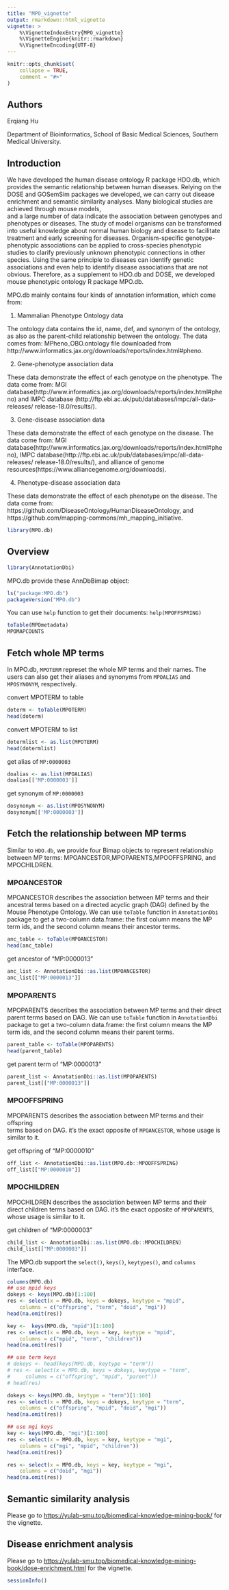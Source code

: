 ```yaml
---
title: "MPO_vignette"
output: rmarkdown::html_vignette
vignette: >
    %\VignetteIndexEntry{MPO_vignette}
    %\VignetteEngine{knitr::rmarkdown}
    %\VignetteEncoding{UTF-8}
---
```


```r
knitr::opts_chunk$set(
    collapse = TRUE,
    comment = "#>"
)
```



## Authors
Erqiang Hu

Department of Bioinformatics, School of Basic Medical Sciences, 
Southern Medical University.


## Introduction
We have developed the human disease ontology R package HDO.db, 
which provides the semantic relationship between human diseases.
Relying on the DOSE and GOSemSim packages we developed, we can carry out 
disease enrichment and semantic similarity analyses. 
Many biological studies are achieved through mouse models,  
and a large number of data indicate the association between genotypes 
and phenotypes or diseases.  The study of model organisms can be transformed 
into useful knowledge about normal human biology and disease to 
facilitate treatment and early screening for diseases. 
Organism-specific genotype-phenotypic associations can be applied 
to cross-species phenotypic studies to clarify previously unknown 
phenotypic connections in other species. Using the same principle 
to diseases can identify genetic associations and even help to 
identify disease associations that are not obvious. Therefore, 
as a supplement to HDO.db and DOSE, we developed mouse phenotypic 
ontology R package MPO.db.

MPO.db mainly contains four kinds of annotation information, which come from:


(1) Mammalian Phenotype Ontology data


The ontology data contains the id, name, def, and synonym of the ontology, 
as also as the parent-child relationship between the ontology. 
The data comes from:
MPheno_OBO.ontology file downloaded from 
http://www.informatics.jax.org/downloads/reports/index.html#pheno.

(2) Gene-phenotype association data


These data demonstrate the effect of each genotype on the phenotype.
The data come from:
MGI database(http://www.informatics.jax.org/downloads/reports/index.html#pheno)
and IMPC database
(http://ftp.ebi.ac.uk/pub/databases/impc/all-data-releases/
release-18.0/results/).

(3) Gene-disease association data


These data demonstrate the effect of each genotype on the disease. 
The data come from:
MGI database(http://www.informatics.jax.org/downloads/reports/index.html#pheno),
IMPC database(http://ftp.ebi.ac.uk/pub/databases/impc/all-data-releases/
release-18.0/results/),
and alliance of genome resources(https://www.alliancegenome.org/downloads).

(4) Phenotype-disease association data


These data demonstrate the effect of each phenotype on the disease. 
The data come from:
https://github.com/DiseaseOntology/HumanDiseaseOntology,
and https://github.com/mapping-commons/mh_mapping_initiative.


```r
library(MPO.db)
```

## Overview

```r
library(AnnotationDbi)
```

MPO.db provide these AnnDbBimap object:
```r
ls("package:MPO.db")
packageVersion("MPO.db")
```

You can use `help` function to get their documents: `help(MPOFFSPRING)`
```r
toTable(MPOmetadata)
MPOMAPCOUNTS
```


## Fetch whole MP terms

In MPO.db, `MPOTERM` represet the whole MP terms and their names. The users can 
also get their aliases and synonyms from `MPOALIAS` and `MPOSYNONYM`, 
respectively.

convert MPOTERM to table
```r
doterm <- toTable(MPOTERM)
head(doterm)
```


convert MPOTERM to list
```r
dotermlist <- as.list(MPOTERM)
head(dotermlist)
```

get alias of `MP:0000003`
```r
doalias <- as.list(MPOALIAS)
doalias[['MP:0000003']]
```

get synonym of `MP:0000003`
```r
dosynonym <- as.list(MPOSYNONYM)
dosynonym[['MP:0000003']]
```


## Fetch the relationship between MP terms
Similar to `HDO.db`, we provide four Bimap objects to represent relationship
between MP terms: MPOANCESTOR,MPOPARENTS,MPOOFFSPRING, and MPOCHILDREN.

### MPOANCESTOR
MPOANCESTOR describes the association between MP terms and their ancestral 
terms based on a directed acyclic graph (DAG) defined by the Mouse
Phenotype Ontology.
We can use `toTable` function in `AnnotationDbi` package to get a two-column 
data.frame: the first column means the MP term ids, and the second column means 
their ancestor terms.
```r
anc_table <- toTable(MPOANCESTOR)
head(anc_table)
```

get ancestor of "MP:0000013"
```r
anc_list <- AnnotationDbi::as.list(MPOANCESTOR)
anc_list[["MP:0000013"]]
```


### MPOPARENTS
MPOPARENTS describes the association between MP terms and their direct parent 
terms based on DAG. We can use `toTable` function in `AnnotationDbi` package to 
get a two-column data.frame: the first column means the MP term ids, and the 
second column means their parent terms.
```r
parent_table <- toTable(MPOPARENTS)
head(parent_table)
```


get parent term of "MP:0000013"
```r
parent_list <- AnnotationDbi::as.list(MPOPARENTS)
parent_list[["MP:0000013"]]
```

###  MPOOFFSPRING
MPOPARENTS describes the association between MP terms and their offspring  
terms based on DAG. it's the exact opposite of `MPOANCESTOR`, 
whose usage is similar to it.

get offspring of "MP:0000010"
```r
off_list <- AnnotationDbi::as.list(MPO.db::MPOOFFSPRING)
off_list[["MP:0000010"]]
```

### MPOCHILDREN
MPOCHILDREN describes the association between MP terms and their direct 
children terms based on DAG. it's the exact opposite of `MPOPARENTS`, 
whose usage is similar to it.

get children of "MP:0000003"
```r
child_list <- AnnotationDbi::as.list(MPO.db::MPOCHILDREN)
child_list[["MP:0000003"]]
```

The MPO.db support the `select()`, `keys()`, `keytypes()`,
and `columns` interface.
```r
columns(MPO.db)
## use mpid keys
dokeys <- keys(MPO.db)[1:100]
res <- select(x = MPO.db, keys = dokeys, keytype = "mpid", 
    columns = c("offspring", "term", "doid", "mgi"))
head(na.omit(res))

key <-  keys(MPO.db, "mpid")[1:100]   
res <- select(x = MPO.db, keys = key, keytype = "mpid", 
    columns = c("mpid", "term", "children"))   
head(na.omit(res))

## use term keys
# dokeys <- head(keys(MPO.db, keytype = "term"))
# res <- select(x = MPO.db, keys = dokeys, keytype = "term", 
#     columns = c("offspring", "mpid", "parent"))   
# head(res)

dokeys <- keys(MPO.db, keytype = "term")[1:100]
res <- select(x = MPO.db, keys = dokeys, keytype = "term", 
    columns = c("offspring", "mpid", "doid", "mgi"))   
head(na.omit(res))

## use mgi keys
key <- keys(MPO.db, "mgi")[1:100]
res <- select(x = MPO.db, keys = key, keytype = "mgi", 
    columns = c("mgi", "mpid", "children"))   
head(na.omit(res))

res <- select(x = MPO.db, keys = key, keytype = "mgi", 
    columns = c("doid", "mgi"))   
head(na.omit(res))


```


## Semantic similarity analysis
Please go to 
<https://yulab-smu.top/biomedical-knowledge-mining-book/> for the vignette.


## Disease enrichment analysis
Please go to 
<https://yulab-smu.top/biomedical-knowledge-mining-book/dose-enrichment.html> 
for the vignette.

```r
sessionInfo()
```
